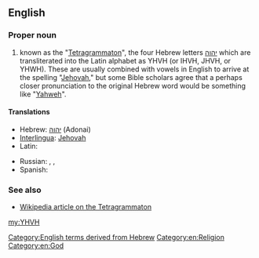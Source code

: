 ==English==

===Proper noun===
{{en-proper noun}}

#known as the "[[Tetragrammaton]]", the four Hebrew letters [[יהוה]] which are transliterated into the Latin alphabet as YHVH (or IHVH, JHVH, or YHWH). These are usually combined with vowels in English to arrive at the spelling "[[Jehovah]]," but some Bible scholars agree that a perhaps closer pronunciation to the original Hebrew word would be something like "[[Yahweh]]".

====Translations====
{{trans-top|Tetragrammaton}}
* Hebrew: [[יהוה]] (Adonai)
* [[Interlingua]]: [[Jehovah]]
* Latin: {{t-|la|Iehova}}
{{trans-mid}}
* Russian: {{t+|ru|Яхве|tr=Jáxve}}, {{t-|ru|Ягве|tr=Jágve}}, {{t+|ru|Иегова|tr=Ijegóva}}
* Spanish: {{t+|es|Jehová}}
{{trans-bottom}}

===See also===
*[[w:Tetragrammaton|Wikipedia article on the Tetragrammaton]]

[[Category:English terms derived from Hebrew]]
[[Category:en:Religion]]
[[Category:en:God]]

[[my:YHVH]]